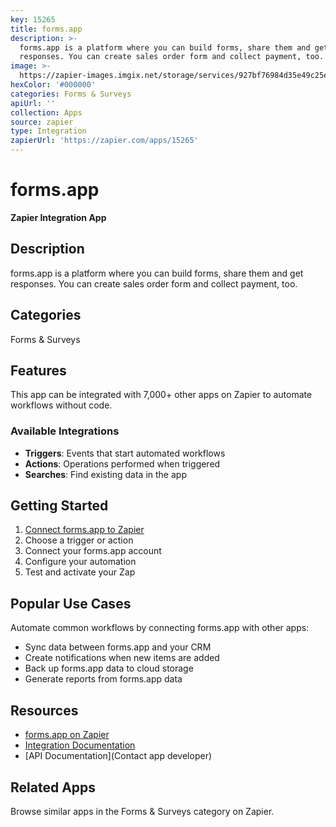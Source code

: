 ```yaml
---
key: 15265
title: forms.app
description: >-
  forms.app is a platform where you can build forms, share them and get
  responses. You can create sales order form and collect payment, too.
image: >-
  https://zapier-images.imgix.net/storage/services/927bf76984d35e49c25e661feb14de11.png?auto=format%2Ccompress&ixlib=python-3.0.0&q=50
hexColor: '#000000'
categories: Forms & Surveys
apiUrl: ''
collection: Apps
source: zapier
type: Integration
zapierUrl: 'https://zapier.com/apps/15265'
---
```

# forms.app

**Zapier Integration App**

## Description

forms.app is a platform where you can build forms, share them and get responses. You can create sales order form and collect payment, too.

## Categories

Forms & Surveys

## Features

This app can be integrated with 7,000+ other apps on Zapier to automate workflows without code.

### Available Integrations

- **Triggers**: Events that start automated workflows
- **Actions**: Operations performed when triggered
- **Searches**: Find existing data in the app

## Getting Started

1. [Connect forms.app to Zapier](https://zapier.com/apps/15265)
2. Choose a trigger or action
3. Connect your forms.app account
4. Configure your automation
5. Test and activate your Zap

## Popular Use Cases

Automate common workflows by connecting forms.app with other apps:

- Sync data between forms.app and your CRM
- Create notifications when new items are added
- Back up forms.app data to cloud storage
- Generate reports from forms.app data

## Resources

- [forms.app on Zapier](https://zapier.com/apps/15265)
- [Integration Documentation](https://zapier.com/apps/15265/integrations)
- [API Documentation](Contact app developer)

## Related Apps

Browse similar apps in the Forms & Surveys category on Zapier.
